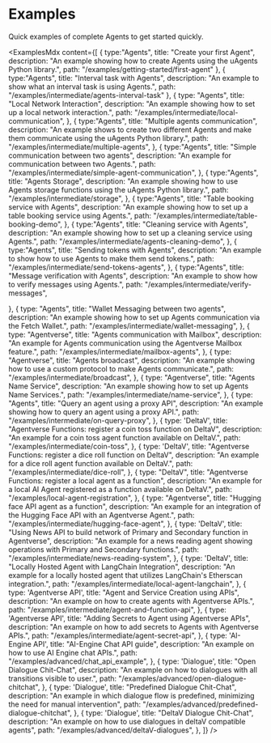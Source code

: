 # Examples

<div className="nx-text-fetch-content">
  Quick examples of complete Agents to get started quickly.
</div>


<ExamplesMdx 
 content={[
{
    type:"Agents",
    title: "Create your first Agent",
    description: "An example showing how to create Agents using the uAgents Python library.",
    path: "/examples/getting-started/first-agent"
},
{
    type:"Agents",
    title: "Interval task with Agents",
    description: "An example to show what an interval task is using Agents.",
    path: "/examples/intermediate/agents-interval-task"
},
{
    type: "Agents",
    title: "Local Network Interaction",
    description: "An example showing how to set up a local network interaction.",
    path: "/examples/intermediate/local-communication",
},
{
    type:"Agents",
    title: "Multiple agents communication",
    description: "An example shows to create two different Agents and make them communicate using the uAgents Python library.",
    path: "/examples/intermediate/multiple-agents",
},
{
    type:"Agents",
    title: "Simple communication between two agents",
    description: "An example for communication between two Agents.",
    path: "/examples/intermediate/simple-agent-communication",
},
{
    type:"Agents",
    title: "Agents Storage",
    description: "An example showing how to use Agents storage functions using the uAgents Python library.",
    path: "/examples/intermediate/storage",
},
{
    type:"Agents",
    title: "Table booking service with Agents",
    description: "An example showing how to set up a table booking service using Agents.",
    path: "/examples/intermediate/table-booking-demo",
},
{
    type:"Agents",
    title: "Cleaning service with Agents",
    description: "An example showing how to set up a cleaning service using Agents.",
    path: "/examples/intermediate/agents-cleaning-demo",
},
{
    type:"Agents",
    title: "Sending tokens with Agents",
    description: "An example to show how to use Agents to make them send tokens.",
    path: "/examples/intermediate/send-tokens-agents",
},
{
    type:"Agents",
    title: "Message verification with Agents",
    description: "An example to show how to verify messages using Agents.",
    path: "/examples/intermediate/verify-messages",

},
{
    type: "Agents",
    title: "Wallet Messaging between two agents",
    description: "An example showing how to set up Agents communication via the Fetch Wallet.",
    path: "/examples/intermediate/wallet-messaging",
},
{
    type: "Agentverse",
    title: "Agents communication with Mailbox",
    description: "An example for Agents communication using the Agentverse Mailbox feature.",
    path: "/examples/intermediate/mailbox-agents",
},
{
    type: "Agentverse",
    title: "Agents broadcast",
    description: "An example showing how to use a custom protocol to make Agents communicate.",
    path: "/examples/intermediate/broadcast",
},
{
    type: "Agentverse",
    title: "Agents Name Service",
    description: "An example showing how to set up Agents Name Services.",
    path: "/examples/intermediate/name-service",
},
{
    type: "Agents", 
    title: "Query an agent using a proxy API",
    description: "An example showing how to query an agent using a proxy API.",
    path: "/examples/intermediate/on-query-proxy",
},
{
    type: 'DeltaV',
    title: "Agentverse Functions: register a coin toss function on DeltaV",
    description: "An example for a coin toss agent function available on DeltaV.",
    path: "/examples/intermediate/coin-toss",
},
{
    type: 'DeltaV',
    title: "Agentverse Functions: register a dice roll function on DeltaV",
    description: "An example for a dice roll agent function available on DeltaV.",
    path: "/examples/intermediate/dice-roll",
},
{
    type: "DeltaV", 
    title: "Agentverse Functions: register a local agent as a function",
    description: "An example for a local AI Agent registered as a function available on DeltaV.",
    path: "/examples/local-agent-registration",
},
{
    type: "Agentverse",
    title: "Hugging face API agent as a function",
    description: "An example for an integration of the Hugging Face API with an Agentverse Agent.",
    path: "/examples/intermediate/hugging-face-agent",
},
{
    type: 'DeltaV', 
    title: "Using News API to build network of Primary and Secondary function in Agentverse",
    description: "An example for a news reading agent showing operations with Primary and Secondary functions.",
    path: "/examples/intermediate/news-reading-system",
},
{
    type: 'DeltaV',
    title: "Locally Hosted Agent with LangChain Integration",
    description: "An example for a locally hosted agent that utilizes LangChain's Etherscan integration.",
    path: "/examples/intermediate/local-agent-langchain",
},
   {
    type: 'Agentverse API',
    title: "Agent and Service Creation using APIs",
    description: "An example on how to create agents with Agentverse APIs.",
    path: "/examples/intermediate/agent-and-function-api",
},
        {
    type: 'Agentverse API',
    title: "Adding Secrets to Agent using Agentverse APIs",
    description: "An example on how to add secrets to Agents with Agentverse APIs.",
    path: "/examples/intermediate/agent-secret-api",
},
        {
    type: 'AI-Engine API',
    title: "AI-Engine Chat API guide",
    description: "An example on how to use AI Engine chat APIs.",
    path: "/examples/advanced/chat_api_example",
},
        {
    type: 'Dialogue',
    title: "Open Dialogue Chit-Chat",
    description: "An example on how to dialogues with all transitions visible to user.",
    path: "/examples/advanced/open-dialogue-chitchat",
},
        {
    type: 'Dialogue',
    title: "Predefined Dialogue Chit-Chat",
    description: "An example in which dialogue flow is predefined, minimizing the need for manual intervention",
    path: "/examples/advanced/predefined-dialogue-chitchat",
},
{
    type: 'Dialogue',
    title: "DeltaV Dialogue Chit-Chat",
    description: "An example on how to use dialogues in deltaV compatible agents",
    path: "/examples/advanced/deltaV-dialogues",
},
]}
/>
<div className="nx-mb-8"></div>
